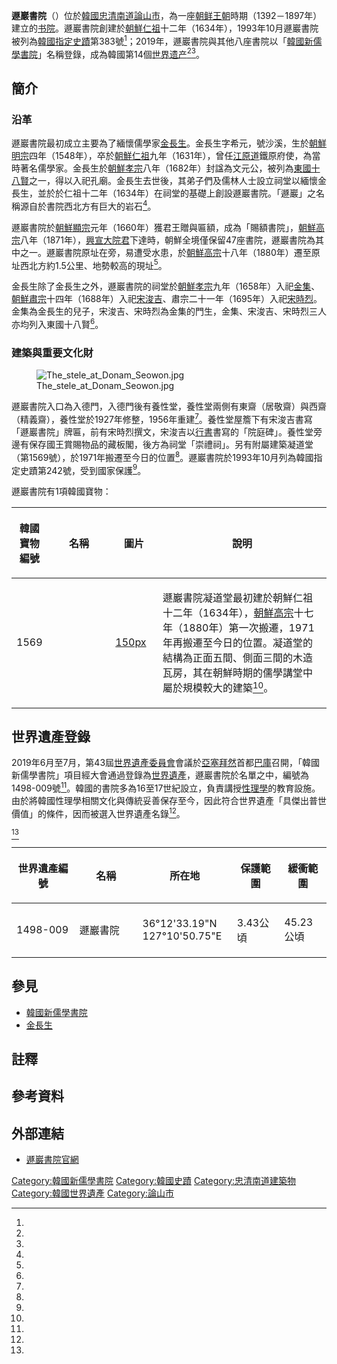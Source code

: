 {{coord|36|12|33.19|N|127|10|50.75|E|display=title}}

{{世界文化遺產概要表
| site_img       = File:Donam Seowon.jpg
| site_img_capt  = 遯巖書院
| site_img_width = 260px
| part_of        = 韓國新儒學書院
| zh_name        = 遯巖書院
| en_name        = Donam Seowon
| fr_name        = Donam Seowon
| Region         = 亞洲和太平洋地區
| country        = {{ROK}}
| criterion_c    = (iii)
| ID             = 1498-009
| rg_year        = 2019
| org_url        = http://whc.unesco.org/en/list/1498
| locmapin       = South Korea
| coordinates    = {{coord|36|12|33.19|N|127|10|50.75|E}}
}}

'''遯巖書院'''（{{kor|諺=돈암서원|羅=Donam Seowon}}）位於[[大韓民國|韓國]][[忠清南道|忠清南道]][[論山市|論山市]]，為一座[[朝鲜王朝|朝鲜王朝]]時期（1392－1897年）建立的[[书院|书院]]。遯巖書院創建於[[朝鮮仁祖|朝鮮仁祖]]十二年（1634年），1993年10月遯巖書院被列為[[韓國指定史蹟|韓國指定史蹟]]第383號<ref name="heritage_h383"/>；2019年，遯巖書院與其他八座書院以「[[韓國新儒學書院|韓國新儒學書院]]」名稱登錄，成為韓國第14個[[世界遗产|世界遗产]]<ref name="韓國觀光公社_韓國書院"/><ref name="yna_190917"/>。

== 簡介 ==

=== 沿革 ===

遯巖書院最初成立主要為了緬懷儒學家[[金長生|金長生]]。金長生字希元，號沙溪，生於[[朝鮮明宗|朝鮮明宗]]四年（1548年），卒於[[朝鮮仁祖|朝鮮仁祖]]九年（1631年），曾任[[江原道_(朝鮮八道)|江原道]]鐵原府使，為當時著名儒學家。金長生於[[朝鮮孝宗|朝鮮孝宗]]八年（1682年）封諡為文元公，被列為[[東國十八賢|東國十八賢]]之一，得以入祀孔廟。金長生去世後，其弟子們及儒林人士設立祠堂以緬懷金長生，並於於仁祖十二年（1634年）在祠堂的基礎上創設遯巖書院。「遯巖」之名稱源自於書院西北方有巨大的岩石<ref name="遯巖书院_介绍"/>。

遯巖書院於[[朝鮮顯宗|朝鮮顯宗]]元年（1660年）獲君王贈與匾額，成為「賜額書院」{{notetag|賜額書院（{{lang|ko|사액서원}}）指君主給予書院欽賜匾額，為書院地位的重要象徵，朝鮮王朝第一間賜額書院為紹修書院<ref name="韓國學中央研究院_賜額書院"/>。}}，[[朝鮮高宗|朝鮮高宗]]八年（1871年），[[興宣大院君|興宣大院君]]下達{{lk|書院撤廢令|서원 철폐}}時，朝鮮全境僅保留47座書院，遯巖書院為其中之一。遯巖書院原址在{{lk|論山川|논산천}}旁，易遭受水患，於[[朝鮮高宗|朝鮮高宗]]十八年（1880年）遷至原址西北方約1.5公里、地勢較高的現址<ref name="韓國學中央研究院_遯巖書院"/>。

金長生除了金長生之外，遯巖書院的祠堂於[[朝鮮孝宗|朝鮮孝宗]]九年（1658年）入祀[[金集|金集]]、[[朝鮮肅宗|朝鮮肅宗]]十四年（1688年）入祀[[宋浚吉|宋浚吉]]、肅宗二十一年（1695年）入祀[[宋時烈|宋時烈]]。金集為金長生的兒子，宋浚吉、宋時烈為金集的門生，金集、宋浚吉、宋時烈三人亦均列入東國十八賢<ref name="韓國學中央研究院_遯巖書院"/>。

=== 建築與重要文化財 ===

[[File:The_stele_at_Donam_Seowon.jpg|thumb]]

遯巖書院入口為入德門，入德門後有養性堂，養性堂兩側有東齋（居敬齋）與西齋（精義齋），養性堂於1927年修整，1956年重建<ref name="遯巖书院_沿革"/>。養性堂屋簷下有宋浚吉書寫「遯巖書院」牌匾，前有宋時烈撰文，宋浚吉以[[行書|行書]]書寫的「院庭碑」。養性堂旁邊有保存國王賞賜物品的藏板閣，後方為祠堂「崇禮祠」。另有附屬建築凝道堂（{{lk|韓國寶物|대한민국의 보물}}第1569號），於1971年搬遷至今日的位置<ref name="遯巖书院_介绍"/>。遯巖書院於1993年10月列為韓國指定史蹟第242號，受到國家保護<ref name="heritage_h383"/>。

遯巖書院有1項韓國寶物：

{| class="wikitable" width="70%" style="text-align:center"
|+ 
! style= "width:10%" | 韓國寶物編號
! style= "width:20%" | 名稱
! style= "width:15%" | 圖片
!說明
|-
|1569
|{{lk|遯巖書院凝道堂|논산 돈암서원 응도당}}
|[[file:Eungdo_Dang_of_Donam_Seowon.jpg|150px]]
|style="text-align:left"|遯巖書院凝道堂最初建於朝鮮仁祖十二年（1634年），[[朝鮮高宗|朝鮮高宗]]十七年（1880年）第一次搬遷，1971年再搬遷至今日的位置。凝道堂的結構為正面五間、側面三間的木造瓦房，其在朝鮮時期的儒學講堂中屬於規模較大的建築<ref name="heritage_t1569"/>。
|}

== 世界遺產登錄 ==

2019年6月至7月，第43屆[[世界遺產委員會|世界遺產委員會]]會議於[[亞塞拜然|亞塞拜然]]首都[[巴庫|巴庫]]召開，「韓國新儒學書院」項目經大會通過登錄為[[世界遺產|世界遺產]]，遯巖書院於名單之中，編號為1498-009號<ref name="UNESCO_1498_locations"/>。韓國的書院多為16至17世紀設立，負責講授[[程朱理學|性理學]]的教育設施。由於將韓國性理學相關文化與傳統妥善保存至今，因此符合世界遺產「具傑出普世價值」的條件，因而被選入世界遺產名錄<ref name="韓國觀光公社_韓國書院"/>。

{{世界遺產基準|3}}<ref name="UNESCO_1498"/>
{| class="wikitable" width="70%" style="text-align:center"
|+
! style= "width:20%" | 世界遺產編號
! style= "width:20%" | 名稱
! style= "width:30%" | 所在地
! style= "width:15%" | 保護範圍
!緩衝範圍
|-
|1498-009
|遯巖書院
|36°12'33.19"N 127°10'50.75"E
|3.43公頃
|45.23公頃
|} 

== 參見 ==

{{Commons|Category:Donam Seowon}}
* [[韓國新儒學書院|韓國新儒學書院]]
* [[金長生|金長生]]

== 註釋 ==

{{notefoot}}

== 參考資料 ==

{{Reflist|30em|refs=

<ref name="heritage_h383">{{Cite web | url=http://www.heritage.go.kr/heri/cul/culSelectDetail.do?VdkVgwKey=13,03830000,34&pageNo=1_1_1_1 | script-title=ko:논산 돈암서원 (論山 遯巖書院) | publisher=[[文化財廳|文化財廳]] | accessdate=2021-01-04 | language=ko | archive-date=2021-01-04 | archive-url=https://web.archive.org/web/20210104035118/http://www.heritage.go.kr/heri/cul/culSelectDetail.do?VdkVgwKey=13%2C03830000%2C34&pageNo=1_1_1_1 | dead-url=no }}</ref>

<ref name="heritage_t1569">{{Cite web | url=http://www.heritage.go.kr/heri/cul/culSelectDetail.do?VdkVgwKey=12,15690000,34&pageNo=1_1_1_1 | script-title=ko:논산 돈암서원 응도당 (論山 遯岩書院 凝道堂) | publisher=[[文化財廳|文化財廳]] | accessdate=2021-01-04 | language=ko | archive-date=2021-01-04 | archive-url=https://web.archive.org/web/20210104035041/http://www.heritage.go.kr/heri/cul/culSelectDetail.do?VdkVgwKey=12%2C15690000%2C34&pageNo=1_1_1_1 | dead-url=no }}</ref>

<ref name="UNESCO_1498">{{cite web | url=http://whc.unesco.org/en/list/1498/ | title=Seowon, Korean Neo-Confucian Academies | publisher=[[聯合國教科文組織|聯合國教科文組織]] | accessdate=2021-01-04 | language=en | archive-date=2020-04-26 | archive-url=https://web.archive.org/web/20200426120116/https://whc.unesco.org/en/list/1498/ | dead-url=no }}</ref>

<ref name="UNESCO_1498_locations">{{cite web | url=https://whc.unesco.org/en/list/1498/multiple=1&unique_number=2278 | title=Seowon, Korean Neo-Confucian Academies Multiple Locations | publisher=[[聯合國教科文組織|聯合國教科文組織]] | accessdate=2021-01-04 | language=en | archive-date=2019-07-07 | archive-url=https://archive.today/20190707150711/https://whc.unesco.org/en/list/1498/multiple=1&unique_number=2278 | dead-url=no }}</ref>

<ref name="yna_190917">{{cite web | url=https://cn.yna.co.kr/view/PYH20190917178900881 | title=遁岩書院紀念入遺 | publisher=[[韓國聯合通訊社|韓國聯合通訊社]] | date=2019-09-17 | accessdate=2021-01-04 | language=zh-hant | archive-date=2021-01-04 | archive-url=https://web.archive.org/web/20210104035046/https://cn.yna.co.kr/view/PYH20190917178900881 | dead-url=no }}</ref>

<ref name="韓國學中央研究院_賜額書院">{{cite web | url=http://encykorea.aks.ac.kr/Contents/Item/E0025802 | script-title=ko:사액서원(賜額書院) | publisher=[[韓國學中央研究院|韓國學中央研究院]] | accessdate=2021-01-04 | language=ko | archive-date=2020-11-08 | archive-url=https://web.archive.org/web/20201108081232/http://encykorea.aks.ac.kr/Contents/Item/E0025802 | dead-url=no }}</ref>

<ref name="韓國學中央研究院_遯巖書院">{{cite web | url=http://encykorea.aks.ac.kr/Contents/Index?contents_id=E0013025 | script-title=ko:논산 돈암서원(論山遯巖書院) | publisher=[[韓國學中央研究院|韓國學中央研究院]] | accessdate=2021-01-04 | language=ko | archive-date=2021-01-04 | archive-url=https://web.archive.org/web/20210104035256/http://encykorea.aks.ac.kr/Contents/Index?contents_id=E0013025 | dead-url=no }}</ref>

<ref name="韓國觀光公社_韓國書院">{{cite web | url=https://big5chinese.visitkorea.or.kr/cht/ATT/3_7_view.jsp?cid=2616216 | title=韓國書院 | publisher=韓國觀光公社 | accessdate=2021-01-04 | language=zh-hant | archive-date=2020-08-14 | archive-url=https://web.archive.org/web/20200814180224/https://big5chinese.visitkorea.or.kr/cht/ATT/3_7_view.jsp?cid=2616216 | dead-url=no }}</ref>

<ref name="遯巖书院_介绍">{{cite web | url=http://www.donamseowon.co.kr/sub0101.php | title=遯巖书院介绍 | publisher=遯巖书院 | accessdate=2021-01-04 | language=zh-hans | archive-date=2021-01-04 | archive-url=https://web.archive.org/web/20210104034934/http://www.donamseowon.co.kr/sub0101.php | dead-url=no }}</ref>

<ref name="遯巖书院_沿革">{{cite web | url=http://www.donamseowon.co.kr/sub0102.php | title=遯巖书院沿革 | publisher=遯巖书院 | accessdate=2021-01-04 | language=zh-hans | archive-date=2021-01-04 | archive-url=https://web.archive.org/web/20210104035000/http://www.donamseowon.co.kr/sub0102.php | dead-url=no }}</ref>

}}

== 外部連結 ==
{{Commons|Category:Donam Seowon}}
* [http://www.donamseowon.co.kr/ 遯巖書院官網]
{{韩国世界遗产|state=expanded}}
{{书院系列}}
{{Portal bar|世界遺產|韓國|建築}}
[[Category:韓國新儒學書院|Category:韓國新儒學書院]]
[[Category:韓國史蹟|Category:韓國史蹟]]
[[Category:忠清南道建築物|Category:忠清南道建築物]]
[[Category:韓國世界遺產|Category:韓國世界遺產]]
[[Category:論山市|Category:論山市]]